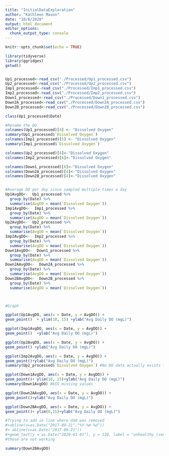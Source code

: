 ```yaml
---
title: "InitialDataExploration"
author: "Kathleen Mason"
date: "10/6/2020"
output: html_document
editor_options: 
  chunk_output_type: console
---
```


```r
knitr::opts_chunk$set(echo = TRUE)
```

```r
library(tidyverse)
library(ggridges)
getwd()


Up1_processed<-read_csv("./Processed/Up1_processed.csv")
Up2_processed<-read_csv("./Processed/Up2_processed.csv")
Imp1_processed<-read_csv("./Processed/Imp1_processed.csv")
Imp2_processed<-read_csv("./Processed/Imp2_processed.csv")
Down1_processed<-read_csv("./Processed/Down1_processed.csv")
Down2A_processed<-read_csv("./Processed/Down2A_processed.csv")
Down2B_processed<-read_csv("./Processed/Down2B_processed.csv")

class(Up1_processed$Date)
```

```r

#Rename the DO
colnames(Up1_processed)[4] <- "Dissolved Oxygen"
summary(Up1_processed$`Dissolved Oxygen`)
colnames(Imp1_processed)[5] <- "Dissolved Oxygen"
summary(Imp1_processed$`Dissolved Oxygen`)

colnames(Up2_processed)[4]<-"Dissolved Oxygen"
colnames(Imp2_processed)[6]<-"Dissolved Oxygen"

colnames(Down1_processed)[6]<-"Dissolved Oxygen"
colnames(Down2A_processed)[4]<-"Dissolved Oxygen"
colnames(Down2B_processed)[4]<-"Dissolved Oxygen"


#Average DO per day since sampled multiple times a day
Up1AvgDO<-  Up1_processed %>%
  group_by(Date) %>%
  summarise(AvgDO = mean(`Dissolved Oxygen`))
Imp1AvgDO<-  Imp1_processed %>%
  group_by(Date) %>%
  summarise(AvgDO = mean(`Dissolved Oxygen`))
Up2AvgDO<-  Up2_processed %>%
  group_by(Date) %>%
  summarise(AvgDO = mean(`Dissolved Oxygen`))
Imp2AvgDO<-  Imp2_processed %>%
  group_by(Date) %>%
  summarise(AvgDO = mean(`Dissolved Oxygen`))
Down1AvgDO<-  Down1_processed %>%
  group_by(Date) %>%
  summarise(AvgDO = mean(`Dissolved Oxygen`))
Down2AAvgDO<-  Down2A_processed %>%
  group_by(Date) %>%
  summarise(AvgDO = mean(`Dissolved Oxygen`))
Down2BAvgDO<-  Down2B_processed %>%
  group_by(Date) %>%
  summarise(AvgDO = mean(`Dissolved Oxygen`))



#Graph

ggplot(Up1AvgDO, aes(x = Date, y = AvgDO)) +
geom_point()  + ylim(10, 15) +ylab("Avg Daily DO (mgL)")

ggplot(Imp1AvgDO, aes(x = Date, y = AvgDO)) +
geom_point()  +ylab("Avg Daily DO (mgL)")

ggplot(Up2AvgDO, aes(x = Date, y = AvgDO)) +
geom_point() +ylab("Avg Daily DO (mgL)") 

ggplot(Imp2AvgDO, aes(x = Date, y = AvgDO)) +
geom_point()+ylab("Avg Daily DO (mgL)")
summary(Up2_processed$`Dissolved Oxygen`) #No DO data actually exists for Imp2

ggplot(Down1AvgDO, aes(x = Date, y = AvgDO)) +
geom_point()+ ylim(10, 15)+ylab("Avg Daily DO (mgL)")
summary(Down1AvgDO) #655 missing values

ggplot(Down2AAvgDO, aes(x = Date, y = AvgDO)) +
geom_point()+ylab("Avg Daily DO (mgL)")

ggplot(Down2BAvgDO, aes(x = Date, y = AvgDO)) +
geom_point()+ ylim(0,15)+ylab("Avg Daily DO (mgL)")

#Trying to add in line where dam was removed
#+abline(v=as.Date("2017-09-21","%Y-%m-%d"))
#+ abline(v=as.Date("2017-09-21"))
#+geom_text(y = as.Date("2020-01-01"), y = 120, label = "unhealthy (sensitive groups)", hjust = 1, fontface
#these are not working

summary(Down2BAvgDO)
```


